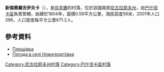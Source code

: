 {{coord|47|24|0|N|32|21|38|E|scale:100000|display=title}}

'''新傑奧爾吉伊夫卡'''（{{lang-uk|Новогеоргіївка}}），是[[烏克蘭|烏克蘭]]的村落，位於該國南部[[尼古拉耶夫州|尼古拉耶夫州]]，由[[巴什坦卡區|巴什坦卡區]]負責管轄，始建於1804年，面積0.59平方公里，海拔高度56米，2001年人口396，人口密度每平方公里671.2人。

==參考資料==
* [http://gska2.rada.gov.ua/pls/z7502/A005?rf7571=21804 Плющівка]{{dead link|date=2017年12月 |bot=InternetArchiveBot |fix-attempted=yes }}
* [http://weather.in.ua/ua/nikolaevskaja/17485 Погода в селі Новогеоргіївка] {{Wayback|url=http://weather.in.ua/ua/nikolaevskaja/17485 |date=20160607113723 }}

[[Category:尼古拉耶夫州村落|Category:尼古拉耶夫州村落]]
[[Category:巴什坦卡區村落|Category:巴什坦卡區村落]]


{{Mykolaiv-geo-stub}}